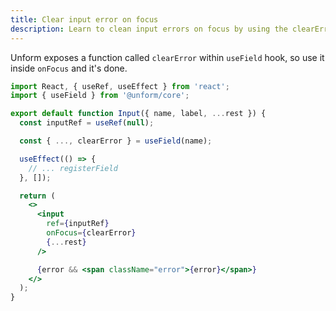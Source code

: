 ```yaml
---
title: Clear input error on focus
description: Learn to clean input errors on focus by using the clearError method
---
```


Unform exposes a function called `clearError` within `useField` hook, so use it inside `onFocus` and it's done.

```jsx title=components/Input.js lineNumbers=true
import React, { useRef, useEffect } from 'react';
import { useField } from '@unform/core';

export default function Input({ name, label, ...rest }) {
  const inputRef = useRef(null);

  const { ..., clearError } = useField(name);

  useEffect(() => {
    // ... registerField
  }, []);

  return (
    <>
      <input
        ref={inputRef}
        onFocus={clearError}
        {...rest}
      />

      {error && <span className="error">{error}</span>}
    </>
  );
}
```
